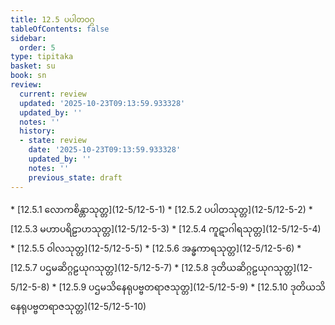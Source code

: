```yaml
---
title: 12.5 ပပါတဝဂ္ဂ
tableOfContents: false
sidebar:
  order: 5
type: tipitaka
basket: su
book: sn
review:
  current: review
  updated: '2025-10-23T09:13:59.933328'
  updated_by: ''
  notes: ''
  history:
  - state: review
    date: '2025-10-23T09:13:59.933328'
    updated_by: ''
    notes: ''
    previous_state: draft
---
```



<ReviewStatus review={frontmatter.review} showDetails={true} />

<HypothesisAnnotation frontmatter={frontmatter} />

<DynamicBreadcrumb />



<TableOfContents book="sn" section="12.5">
* [12.5.1 လောကစိန္တာသုတ္တ](12-5/12-5-1)
* [12.5.2 ပပါတသုတ္တ](12-5/12-5-2)
* [12.5.3 မဟာပရိဠာဟသုတ္တ](12-5/12-5-3)
* [12.5.4 ကူဋာဂါရသုတ္တ](12-5/12-5-4)
* [12.5.5 ဝါလသုတ္တ](12-5/12-5-5)
* [12.5.6 အန္ဓကာရသုတ္တ](12-5/12-5-6)
* [12.5.7 ပဌမဆိဂ္ဂဠယုဂသုတ္တ](12-5/12-5-7)
* [12.5.8 ဒုတိယဆိဂ္ဂဠယုဂသုတ္တ](12-5/12-5-8)
* [12.5.9 ပဌမသိနေရုပဗ္ဗတရာဇသုတ္တ](12-5/12-5-9)
* [12.5.10 ဒုတိယသိနေရုပဗ္ဗတရာဇသုတ္တ](12-5/12-5-10)
</TableOfContents>